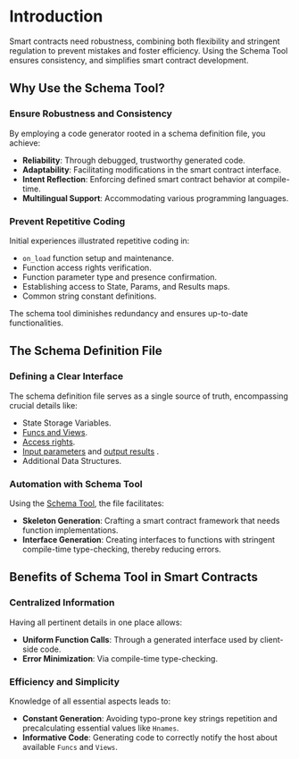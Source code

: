 # Introduction

Smart contracts need robustness, combining both flexibility and stringent regulation to prevent mistakes and foster efficiency.
Using the Schema Tool ensures consistency, and simplifies smart contract development.

## Why Use the Schema Tool?

### Ensure Robustness and Consistency

By employing a code generator rooted in a schema definition file, you achieve:

- **Reliability**: Through debugged, trustworthy generated code.
- **Adaptability**: Facilitating modifications in the smart contract interface.
- **Intent Reflection**: Enforcing defined smart contract behavior at compile-time.
- **Multilingual Support**: Accommodating various programming languages.

### Prevent Repetitive Coding

Initial experiences illustrated repetitive coding in:

- `on_load` function setup and maintenance.
- Function access rights verification.
- Function parameter type and presence confirmation.
- Establishing access to State, Params, and Results maps.
- Common string constant definitions.

The schema tool diminishes redundancy and ensures up-to-date functionalities.

## The Schema Definition File

### Defining a Clear Interface

The schema definition file serves as a single source of truth, encompassing crucial details like:

- State Storage Variables.
- [Funcs and Views](functions-and-events/context.mdx).
- [Access rights](../how-tos/functions-and-events/access.mdx).
- [Input parameters](../how-tos/functions-and-events/params.mdx) and [output results](../how-tos/functions-and-events/results.mdx) .
- Additional Data Structures.

### Automation with Schema Tool

Using the [Schema Tool](../how-tos/schema-tool/usage.mdx), the file facilitates:

- **Skeleton Generation**: Crafting a smart contract framework that needs function implementations.
- **Interface Generation**: Creating interfaces to functions with stringent compile-time type-checking, thereby reducing errors.

## Benefits of Schema Tool in Smart Contracts

### Centralized Information

Having all pertinent details in one place allows:

- **Uniform Function Calls**: Through a generated interface used by client-side code.
- **Error Minimization**: Via compile-time type-checking.

### Efficiency and Simplicity

Knowledge of all essential aspects leads to:

- **Constant Generation**: Avoiding typo-prone key strings repetition and precalculating essential values like `Hnames`.
- **Informative Code**: Generating code to correctly notify the host about available `Funcs` and `Views`.

